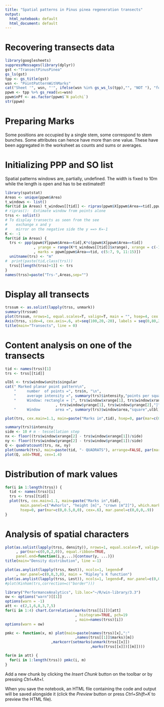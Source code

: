 ```yaml
---
title: "Spatial patterns in Pinus pinea regeneration transects"
output:
  html_notebook: default
  html_document: default
---
```

# Recovering transects data
```r
library(googlesheets)
suppressMessages(library(dplyr))
gst <-"TransectPinusPinea" 
gs_ls(gst)
tpp <- gs_title(gst)
wsn <- "PointPatternWithMarks"
cat("Sheet '", wsn, "'", ifelse(wsn %in% gs_ws_ls(tpp),"", "NOT "), "found.")
ppwm <- tpp %>% gs_read(ws=wsn)
ppwm$nPf <- as.factor(ppwm$`N palchi`)
str(ppwm)
```
# Preparing Marks
Some positions are occupied by a single stem, some correspond to stem bunches. Some attributes  can  hence have more than one value. These have been aggregated in the worksheet as counts and sums or averages.

# Initializing PPP and SO list
Spatial patterns windows are, partially, undefined. The width is fixed to 10m while the length is open and has to be estimated!!
```r
library(spatstat)
Areas <- unique(ppwm$Area)
t_windows <- list()
for(tid in Areas) t_windows[[tid]] <- ripras(ppwm$X[ppwm$Area==tid],ppwm$Y[ppwm$Area==tid], shape = "rectangle")
# ripras():  Estimate window from points alone
trss <- solist()
# To display transects as seen from the see
#    exchange x and y
#    mirror on the negative side the y ==> K=-1
K <- -1
for(tid in Areas) {
  trs <- ppp(ppwm$Y[ppwm$Area==tid],K*c(ppwm$X[ppwm$Area==tid])
             , yrange = range(K*t_windows[[tid]]$xrange), xrange = c(-10, 10)
             , marks = ppwm[ppwm$Area==tid, c(5:7, 9, 11:15)])
  unitname(trs) <- "m"
#  print(paste(tid,class(trs)))
  trss[[length(trss)+1]] <- trs
}
names(trss)=paste("Trs-",Areas,sep="")
```

# Display all transects

```r
trssum <- as.solist(lapply(trss, unmark))
summary(trssum)
plot(trssum, nrows=1, equal.scales=T, valign=T, main = "", hsep=4, cex.main=.7)
Axis(trss, side=4, cex.axis=.6, at=seq(100,20,-20), labels = seq(0,80,20))
title(main="Transects", line = 0)
```


# Content analysis on one of the transects

```r
tid <- names(trss)[1]
trs <- trss[[tid]]

ulbl <- trs$window$units$singular
cat(" Marked planar point pattern\n",
    "     number  of points =", trs$n, "\n",
    "     average intensity =", summary(trs)$intensity,"points per square",ulbl,"\n",
    "     Window: rectangle = [", trs$window$xrange[1], trs$window$xrange[2],"] x ["
                       , trs$window$yrange[1], trs$window$yrange[2],"]",ulbl,"\n",
    "     Window       area =", summary(trs)$window$area,"square",ulbl)

plot(trs, cex.main=1.1, main=paste("Marks in",tid), hsep=0, par(mar=c(0,0,2,0), cex=.6))

summary(trs)$intensity
side <- 10 # m - tessellation step
nx <- floor((trs$window$xrange[2] - trs$window$xrange[1])/side)
ny <- floor((trs$window$yrange[2] - trs$window$yrange[1])/side)
Q <- quadratcount(trs, nx, ny)
plot(unmark(trs), main=paste(tid, "- QUADRATS"), arrange=FALSE, par(mar=c(0,0,2,0)))
plot(Q, add=TRUE, cex=1.4)
```
# Distribution of mark values
```r
for(i in 1:length(trss)) {
  tid <- names(trss)[i]
  trs <- trss[[tid]]
  plot(trs, cex.main=1.1, main=paste("Marks in",tid), 
       main.panel=c("#whorls", "height [m]", "crown [m^2]"), which.marks = c(9, 1, 3), 
       hsep=0, par(mar=c(0,0.5,0,0), cex=.6), mar.panel=c(0,0,0,.9))
}

```


# Analysis of spatial characters

```r
plot(as.solist(lapply(trss, density)), nrows=1, equal.scales=T, valign=T, main = "", hsep=2, cex.main=.7
     , par(mar=c(0,0,2,0)), equal.ribbon=TRUE,
     panel.end=function(i,y,...){contour(y, ...)})
title(main="Density distribution", line =-1)

plot(as.anylist(lapply(trss, Kest)), ncols=1, legend=F
     , mar.panel=c(0,0,3,0), main = "Ripley’s K function")
plot(as.anylist(lapply(trss, Lest)), ncols=1, legend=F, mar.panel=c(0,0,3,0), main = "Ripley’s L function")
#plot(Kinhom(trs,correction=c("border")))

```

```r
library("PerformanceAnalytics", lib.loc="~/R/win-library/3.3")
ow <- options("warn")[[1]]
options(warn = -1)
att <- c(2,1,6,8,3,7,5)
for(i in 1:4) chart.Correlation(marks(trss[[i]])[att]
                                , histogram=TRUE, pch=19
                                , main=names(trss)[i])
options(warn = ow)

pmkc <- function(x, m) plot(main=paste(names(trss)[x],":"
                                ,names(trss[[1]]$marks)[m])
                     ,markcorr(setmarks(unmark(trss[[x]])
                                       ,marks(trss[[x]])[[m]])))

for(m in att) {
  for(i in 1:length(trss)) pmkc(i, m)
}


```


Add a new chunk by clicking the *Insert Chunk* button on the toolbar or by pressing *Ctrl+Alt+I*.

When you save the notebook, an HTML file containing the code and output will be saved alongside it (click the *Preview* button or press *Ctrl+Shift+K* to preview the HTML file).
